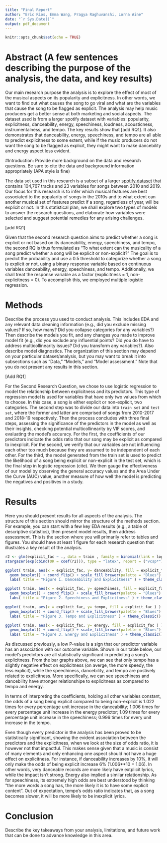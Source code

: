 ```yaml
---
title: "Final Report"
author: "Eric Rios, Emma Wang, Pragya Raghuvanshi, Lorna Aine"
date: "`r Sys.Date()`"
output: pdf_document
---
```


```r
knitr::opts_chunk$set(echo = TRUE)
```
# Abstract (A few sentences describing the purpose of the analysis, the data, and key results)

Our main research purpose the analysis is to explore the effect of most of the musical aspects on its popularity and explicitness. In other words, we want to find out what causes the song to go viral and what are the variables that cause the song to be flagged as explicit. The analysis may help music producers get a better sense at both marketing and social aspects. The dataset used is from a larger spotify dataset with variables: popularity, explicitness, danceability, energy, speechiness, loudness, acousticness, instrumentalness, and tempo. The key results show that [add RQ1]. It also demonstrates that danceability, energy, speechiness, and tempo are all able to predict explicitness to some extent, while if the music producers do not want the song to be flagged as explicit, they might want to make dancebility and energy aspect less evident.


#Introduction: Provide more background on the data and research questions. Be sure to cite the data
and background information appropriately (APA style is fine)

The data set used in this research is a subset of a larger [spotify dataset](https://www.kaggle.com/datasets/yamaerenay/spotify-dataset-19212020-600k-tracks) that contains 104,767 tracks and 23 variables for songs between 2010 and 2019. Our focus for this research is to infer which musical features are best associated to the popularity of songs in the 2010s and to what extent can another musical set of features predict if a song, regardless of year, will be explicit or not. In this statistical plan, we shall explore two types of models to answer the research questions, and elaborate how variables were selected and suggest potential remedies for any arising challenges.

[add RQ1]


Given that the second research question aims to predict whether a song is explicit or not based on its danceability, energy, speechiness, and tempo, the second RQ is thus formulated as 
"To what extent can the musicality of a song predict whether a song will be explicit or non-explicit?"
The goal is to predict the probability and use a 0.5 threshold to categorize whether a song is explicit or not, using a binary response variable based on continuous variables danceability, energy, speechiness, and tempo. Additionally, we shall treat the response variable as a factor (explicitness = 1, non-explicitness = 0). To accomplish this, we employed multiple logistic regression. 


# Methods
Describe the process you used to conduct analysis. This includes EDA and any relevant
data cleaning information (e.g., did you exclude missing values? If so, how many? Did you collapse categories for any variables?) Then describe the models you fit, and any changes you made to improve model fit (e.g., did you exclude any influential points? Did you do have to address multicollinearity issues? Did you transform any variables?). Also describe model diagnostics. The organization of this section may depend on your particular dataset/analysis, but you may want to break it into subsections such as “Data,” “Models,” and “Model assessment.” Note that you do not present any results in this section.

[Add RQ1]

For the Second Research Question, we chose to use logistic regression to model the relationship between explicitness and its predictors. This type of regression model is used for variables that have only two values from which to choose. In this case, a song is either explicit or non-explicit, two categories. The second step was to divide our data into `train set` and `test set`, where the former and latter are comprised of songs from 2010-2017 and 2018-19 respectively. Then the process concludes with three final steps, assessing the significance of the predictors in the model as well as their insights, checking potential multicollinearity by VIF scores, and evaluating the model's accuracy. For the first, the coefficients of our predictors indicate the odds ratio that our song may be explicit as compared to inexplicit. For the second, we verify that our variables are not influencing each other too much because they are assumed to be independent of each other. For the third, the model generated from the train set is used to predict the likelihood of a song being explicit or non-explicit in the test set, which is the final step in logistic regression (cite). We then gauge the effectiveness of our model by observing the general accuracy values and the Area Under the Curve (AUC) value, another measure of how well the model is predicting the negatives and positives in a study. 

# Results
Here you should present results for all aspects of the analysis. The structure of this section should mirror the structure of the methods section. For example, you can start with a few key EDA results (e.g., a table of descriptive statistics), then present model results, then address assessment. This is the section where you will primarily refer to tables and figures. You should have at least 1 figure for each research question that illustrates a key result of the analysis.

```r
r2 <- glm(explicit_fac ~ ., data = train , family = binomial(link = logit))
stargazer(exp(cbind(OR = coef(r2))), type = "latex", report = ("vcsp*"),header = FALSE, single.row = TRUE, digits = 4, no.space = TRUE, column.sep.width = "3pt", title = "Odds Ratio : Logistic Regression Model for Explicitness")

```

```r
ggplot( train, aes(x = explicit_fac, y= danceability, fill = explicit_fac ) ) + 
  geom_boxplot() + coord_flip() + scale_fill_brewer(palette = "Blues") +
  labs( title = "Figure 1. Danceability and Explicitness" ) + theme_classic() + theme(legend.position = "none")

ggplot( train, aes(x = explicit_fac, y= speechiness, fill = explicit_fac ) ) + 
  geom_boxplot() + coord_flip() + scale_fill_brewer(palette = "Blues") +
  labs( title = "Figure 2. Speechiness and Explicitness" ) + theme_classic() + theme(legend.position = "none")

ggplot( train, aes(x = explicit_fac, y= tempo, fill = explicit_fac ) ) + 
  geom_boxplot() + coord_flip() + scale_fill_brewer(palette = "Blues") +
  labs( title = "Figure 3. Tempo and Explicitness" ) + theme_classic() + theme(legend.position = "none")

ggplot( train, aes(x = explicit_fac, y= energy, fill = explicit_fac ) ) + 
  geom_boxplot() + coord_flip() + scale_fill_brewer(palette = "Blues") +
  labs( title = "Figure 3. Energy and Explicitness" ) + theme_classic() + theme(legend.position = "none")
```

As discussed previously, a low P-value is a sign that our predictor variable has an association with our outcome variable. Shown in our table below, our model's predictors are all statistically significant in predicitng a song's explicitness. From the bar graphs above, we can see that only tempo has a slightly negative effect on explicitness (on averge, the more speedy, the less explicit), while the speechiness, dancebility, and tempo are postively related to explicitness. More specifically, we can see speechiness and dancebility have stronger relationshipe to explicitness as compared to tempo and energy.

In terms of interpreting the coefficients, holding all other variables constant, the odds of a song being explicit compared to being non-explicit is 1.022 times for every percentage unit increase in the danceability; 1.006 times for every percentage unit increase in the energy predictor; 1.09 times for every percentage unit increase in the speechiness; 0.996 times for every unit increase in the tempo.

Even though every predictor in the analysis has been proved to be statistically significant, showing the evident association between the predictors and the explicitness, when we look at the size of odds ratio, it is however not that impactful. This makes sense given that a music is consist of many elements and only enhancing one aspect should not have a huge effect on explicitness. For instance, if danceability increases by 10%, it will only make the odds of being explicit increase 6% (1.006**10 = 1.06). In other words, very danceable records are more likely have extplicit lyrics, while the impact isn't strong. Energy also implied a similar relationship. As for speechiness, its extremely high odds are best understood by thinking "the more words a song has, the more likely it is to have some explicit content". Out of expectation, tempo's odds ratio indicates that, as a song becomes slower, it will be more likely to be inexplicit lyrics. 

# Conclusion
Describe the key takeaways from your analysis, limitations, and future work that can be done to advance knowledge in this area.
